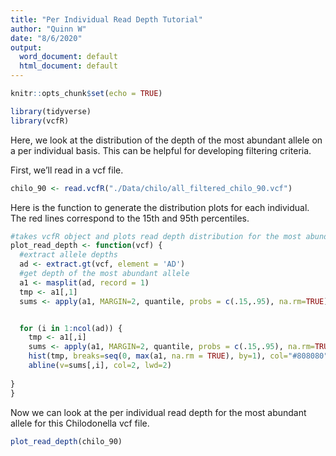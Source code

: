 ```yaml
---
title: "Per Individual Read Depth Tutorial"
author: "Quinn W"
date: "8/6/2020"
output:
  word_document: default
  html_document: default
---
```


```r
knitr::opts_chunk$set(echo = TRUE)

library(tidyverse)
library(vcfR)

```

Here, we look at the distribution of the depth of the most abundant allele on a per individual basis. This can be helpful for developing filtering criteria.

First, we'll read in a vcf file. 


```r

chilo_90 <- read.vcfR("./Data/chilo/all_filtered_chilo_90.vcf")

```

Here is the function to generate the distribution plots for each individual. The red lines correspond to the 15th and 95th percentiles.

```r

#takes vcfR object and plots read depth distribution for the most abundant allele
plot_read_depth <- function(vcf) {
  #extract allele depths
  ad <- extract.gt(vcf, element = 'AD')
  #get depth of the most abundant allele
  a1 <- masplit(ad, record = 1)
  tmp <- a1[,1]
  sums <- apply(a1, MARGIN=2, quantile, probs = c(.15,.95), na.rm=TRUE)


  for (i in 1:ncol(ad)) {
    tmp <- a1[,i]
    sums <- apply(a1, MARGIN=2, quantile, probs = c(.15,.95), na.rm=TRUE)
    hist(tmp, breaks=seq(0, max(a1, na.rm = TRUE), by=1), col="#808080", main = substr(colnames(a1)[i], 1, 7), xlab = "Read Depth")
    abline(v=sums[,i], col=2, lwd=2)
  
}
}


```

Now we can look at the per individual read depth for the most abundant allele for this Chilodonella vcf file.

```r

plot_read_depth(chilo_90)

```

